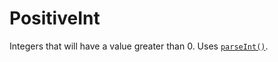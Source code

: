 # PositiveInt

Integers that will have a value greater than 0. Uses
[`parseInt()`](https://developer.mozilla.org/en-US/docs/Web/JavaScript/Reference/Global_Objects/parseInt).
